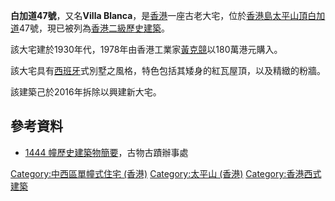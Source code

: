 '''白加道47號'''，又名'''Villa Blanca'''，是[[香港|香港]]一座古老大宅，位於[[香港島|香港島]][[太平山頂|太平山頂]][[白加道|白加道]]47號，現已被列為[[香港二級歷史建築|香港二級歷史建築]]。

該大宅建於1930年代，1978年由香港工業家[[黃克競|黃克競]]以180萬港元購入。

該大宅具有[[西班牙|西班牙]]式別墅之風格，特色包括其矮身的紅瓦屋頂，以及精緻的粉牆。

該建築己於2016年拆除以興建新大宅。

==參考資料==
*[https://web.archive.org/web/20100215062200/http://www.lcsd.gov.hk/ce/Museum/Monument/form/AAB_brief_info_b5.pdf 1444 幢歷史建築物簡要]，古物古蹟辦事處

{{香港二級歷史建築}}

[[Category:中西區單幢式住宅_(香港)|Category:中西區單幢式住宅 (香港)]]
[[Category:太平山_(香港)|Category:太平山 (香港)]]
[[Category:香港西式建築|Category:香港西式建築]]